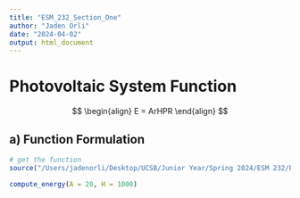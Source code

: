 ```yaml
---
title: "ESM_232_Section_One"
author: "Jaden Orli"
date: "2024-04-02"
output: html_document
---
```


# Photovoltaic System Function
$$
\begin{align}
E = ArHPR
\end{align}
$$

## a) Function Formulation
```r
# get the function
source("/Users/jadenorli/Desktop/UCSB/Junior Year/Spring 2024/ESM 232/ESM_232/compute_energy.R")

compute_energy(A = 20, H = 1000)
```

